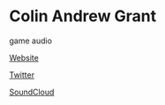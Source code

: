 # Colin Andrew Grant

<Skills>

game audio

</Skills>

<Personal>

[Website](http://colinandrewgrant.com)

[Twitter](https://twitter.com/ColinAndGrant)

[SoundCloud](https://soundcloud.com/colin-andrew-grant)

</Personal>


